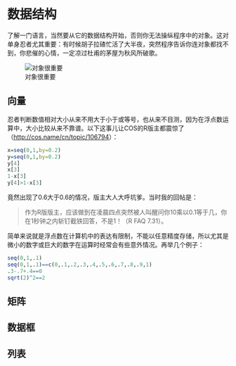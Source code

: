 # 数据结构 {#data-structure}

了解一门语言，当然要从它的数据结构开始，否则你无法操纵程序中的对象。这对单身忍者尤其重要：有时候胡子拉碴忙活了大半夜，突然程序告诉你连对象都找不到，你悲催的心情，一定凉过杜甫的茅屋为秋风所破歌。

![对象很重要](https://i.imgur.com/KD3EZ.jpg)

## 向量

忍者判断数值相对大小从来不用大于小于或等号，也从来不目测，因为在浮点数运算中，大小比较从来不靠谱。以下这事儿让COS的R版主都震惊了（<http://cos.name/cn/topic/106794>）：

```r
x=seq(0,1,by=0.2)
y=seq(0,1,by=0.2)
y[4]
x[3]
1-x[3]
y[4]>1-x[3]
```

竟然出现了0.6大于0.6的情况，版主大人大呼坑爹。当时我的回帖是：

> 作为R版版主，应该做到在凌晨四点突然被人叫醒问你10乘以0.1等于几，你在1秒钟之内斩钉截铁回答，不是1！（R FAQ 7.31）。

简单来说就是浮点数在计算机中的表达有限制，不能以任意精度存储，所以尤其是微小的数字或巨大的数字在运算时经常会有些意外情况。再举几个例子：

```r
seq(0,1,.1)
seq(0,1,.1)==c(0,.1,.2,.3,.4,.5,.6,.7,.8,.9,1)
.3-.7+.4==0
sqrt(2)^2==2
```


## 矩阵

## 数据框

## 列表

